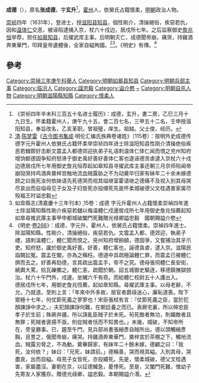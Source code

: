 {{Otheruses|成德|other=同名或類似名的其它條目描述}}
'''成德'''（{{bd|？||1644年||catIdx=C}}），原名'''张成德'''，字'''玄升'''<ref>《崇祯四年辛未科三百五十名进士履历》：成德，玄升，書二房，乙巳三月十九日生。怀柔籍霍州人，庚午九十五，會二百七名，三甲五十二名，壬申授滋阳知县，奉旨改名，乙亥革职。曾祖璧，庠生。祖鉞。父士俊，经历。</ref>，[[霍州_(金朝)|霍州]]人，依舅氏占籍懷柔，[[明朝|明朝]]政治人物。

[[崇祯|崇祯]]四年（1631年），登进士，授[[滋阳县_(明朝)|滋阳县]][[知县|知县]]，個性剛介，清操絕俗，疾惡若仇，因和[[温体仁|温体仁]]交恶，被诬陷逮捕入京，杖六十戍边，居戍所七年。之后监察御史[[詹兆恒|詹兆恒]]举荐，担任[[如皋县|如皋]][[知县|知县]]，后擢武库主事。后明朝灭亡，成德聞帝崩，痛哭，持雞酒奔東華門，叩拜皇帝遺體後，全家自縊殉國。<ref>[[清朝|清]]·[[陈梦雷|陈梦雷]]《[[古今图书集成|古今图书集成]]·明伦汇编氏族典卷诸姓》（115卷）：按明外史成德传德字元升霍州人依舅氏占籍怀柔举崇祯四年进士除滋阳知县性刚介清操绝俗疾恶若雠颇好击断文震孟入都德郊迎执弟子礼语刺温体仁体仁闻而恨之兖州知府增饷额德固争知府怒谗于御史禹好善好善体仁客也遂诬德贪虐逮入京杖六十戍边德居戍所七年用御史詹兆恒荐起如皋知县寻擢武库主事还朝三月京师陷闻帝崩恸哭持鸡酒奔奠梓宫触地流血贼露胁之不为动奠毕归家有妹年二十余未嫁德顾之曰我死汝何依妹请先死德哭而视其缢继室霍请继之德痛不及视入别其母哭尽哀出而自缢母见子女及子妇皆死亦投缳死先是怀柔城破德父文桂遇害家属尽殁福王时谥忠毅</ref><ref>如皐縣志(清嘉慶十三年刊本) ,15卷：成德 字元升霍州人占籍懷柔崇禎四年進士除滋陽知縣性剛介疾惡若讎以侮温體仁戍邊居戍所七年用御史詹兆恒薦起知如臯尋推武庫主事甲申都城破闔門死難贈光禄卿謚忠毅　國朝賜謚介愍</ref>。《明史》有傳。<ref>《明史·[[s:明史/卷266|卷266]]》：成德，字元升，霍州人，依舅氏占籍懷柔。崇禎四年進士。除滋陽知縣。性剛介，清操絕俗，疾惡若仇。文震孟入都，德郊迎，執弟子禮，語刺溫體仁，體仁聞而恨之。兗州知府增餉額，德固爭，又嘗捕治其牙爪吏。知府怒，讒於御史禹好善。好善，體仁客也，誣德貪虐，逮入京。滋陽民詣闕訟冤。震孟在閣，亦為之稱枉。德道中具疏極論體仁罪，而震孟已被體仁擠而去之。好善再劾德，言其疏出震孟手，帝不之究。德母張伺體仁長安街，繞輿大罵，拾瓦礫擲之。體仁恚，疏聞於朝。詔五城御史驅逐，移德鎮撫獄掠治。杖六十午門外，戍邊。坐贓六千有奇。而給體仁校尉五十人護出入。<br>德居戍所七年，用御史詹兆恆薦，起如臯知縣。尋擢武庫主事。以母老辭，不允，乃就道。至則上言：「年來中外多故，居官者爵祿迷心，廉恥道喪。陛下禦極十七年，何仗節死義之寥寥也！宋臣張栻有言：『仗節死義之臣，當於犯顏諫諍中求之。』夫犯顏諫諍何難，在朝廷養之而已。表厥宅裏，所以伸忠臣孝子於生前；殊厥井疆，所以誅亂臣賊子於未死。茍死敵者無功，則媚敵者且無罪；死賊者褒揚不亟，則從賊者恬而不知畏也。」未幾，城破，不知帝所在，旁皇廳事。已，趨至午門，見兵部尚書張縉彥自賊所出。德以頭觸縉彥胸，且詈之，俄聞帝崩，痛哭。持雞酒奔東華門，奠梓宮於茶棚之下，觸地流血。賊露刃脅之，不為動。奠畢歸家，有妹年二十餘未嫁，德顧之曰：「我死，汝何依？」妹曰：「兄死，妹請前。」德稱善，哭而視其縊。入別其母，哭盡哀，出而自縊。母見子女皆死，亦投繯死。先是，懷柔城破，德父文桂遇害，家屬盡沒。妻劉在京，以征德贓急，憂悸死。至是，又闔門死難，惟幼子先寄友人家獲存。贈德光祿卿，謚忠毅。本朝賜謚介湣。</ref>

==參考==
{{reflist}}
{{崇禎四年辛未科殿試金榜}}
{{DEFAULTSORT:Z}}
[[Category:崇禎三年庚午科舉人|Category:崇禎三年庚午科舉人]]
[[Category:明朝如皋县知县|Category:明朝如皋县知县]]
[[Category:明朝兵部主事|Category:明朝兵部主事]]
[[Category:临汾人|Category:临汾人]]
[[Category:諡忠毅|Category:諡忠毅]]
[[Category:谥介愍|Category:谥介愍]]
[[Category:张姓|~]]
[[Category:明朝自杀人物|Category:明朝自杀人物]]
[[Category:明朝滋陽縣知縣|Category:明朝滋陽縣知縣]]
[[Category:懷柔人|Category:懷柔人]]